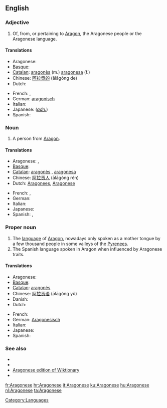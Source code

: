 ==English==
{{wikipedia|Aragonese language}}

===Adjective===
{{en-adj|-}}

# Of, from, or pertaining to [[Aragon]], the Aragonese people or the Aragonese language.

====Translations====
{{trans-top|from Aragon}}
* Aragonese: {{t+|an|aragonés|xs=Aragonese}}
* [[Basque]]: {{t|eu|aragoar|xs=Basque}}
* [[Catalan]]: [[aragonès]] (m.) [[aragonesa]] (f.)
* Chinese: [[阿拉贡的]] (ālāgòng de)
* Dutch: {{t+|nl|Aragonees}}
{{trans-mid}}
* French: {{t+|fr|aragonais|m}}, {{t+|fr|aragonaise|f}}
* German: [[aragonisch]]
* Italian: {{t+|it|aragonese}}
* Japanese: (''[[adnominal|adn.]]'') {{t|ja|アラゴンの|tr=Aragonno}}
* Spanish: {{t+|es|aragonés}}
{{trans-bottom}}

===Noun===
{{en-noun|pl=Aragonese}}

# A person from [[Aragon]].

====Translations====
{{trans-top|a person}}
* Aragonese: {{t+|an|aragonés|m|xs=Aragonese}}, {{t-|an|aragonesa|f|xs=Aragonese}}
* [[Basque]]: {{t|eu|aragoar|xs=Basque}}
* [[Catalan]]: [[aragonès]] {{m}}, [[aragonesa]] {{f}}
* Chinese: [[阿拉贡人]] (ālāgòng rén)
* Dutch: [[Aragonees]], {{m}} [[Aragonese]] {{f}}
{{trans-mid}}
* French: {{t+|fr|Aragonais|m}}, {{t+|fr|Aragonaise|f}}
* German: {{t+|de|Aragonesisch}}
* Italian: {{t+|it|aragonese}}
* Japanese: {{t|ja|アラゴン人|tr=Aragon-jin}}
* Spanish: {{t+|es|aragonés|m}}, {{t-|es|aragonesa|f}}
{{trans-bottom}}

===Proper noun===
{{en-proper noun}}

# The [[language]] of [[Aragon]], nowadays only spoken as a mother tongue by a few thousand people in some valleys of the [[Pyrenees]].
# The Spanish language spoken in Aragon when influenced by Aragonese traits.

====Translations====
{{trans-top|the language of Aragon}}
* Aragonese: {{t+|an|aragonés|xs=Aragonese}}
* [[Basque]]: {{t|eu|aragoiera|xs=Basque}}
* [[Catalan]]: [[aragonès]]
* Chinese: [[阿拉贡语]] (ālāgòng yǔ)
* Danish: {{t+|da|aragonisk}}
* Dutch: {{t+|nl|Aragonees}}
{{trans-mid}}
* French: {{t+|fr|aragonais|m}}
* German: [[Aragonesisch]]
* Italian: {{t+|it|aragonese}}
* Japanese: {{t+|ja|アラゴン語|tr=Aragon-go}}
* Spanish: {{t+|es|aragonés}}
{{trans-bottom}}

===See also===
{{interwiktionary|code=an}}

* {{langcat}}
* {{pedialite|Aragonese language}}
* [[:an:|Aragonese edition of Wiktionary]]
* {{ISO 639|link=Ethnologue|1code=an|lang=Aragonese|code=arg}}

[[Category:Languages]]

[[fr:Aragonese]]
[[hr:Aragonese]]
[[it:Aragonese]]
[[ku:Aragonese]]
[[hu:Aragonese]]
[[nl:Aragonese]]
[[ta:Aragonese]]